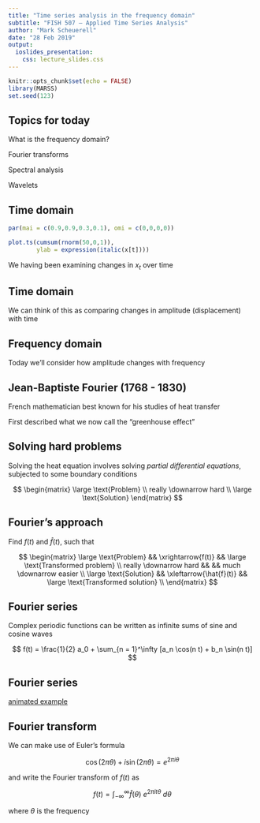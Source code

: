 ```yaml
---
title: "Time series analysis in the frequency domain"
subtitle: "FISH 507 – Applied Time Series Analysis"
author: "Mark Scheuerell"
date: "28 Feb 2019"
output:
  ioslides_presentation:
    css: lecture_slides.css
---
```


```r
knitr::opts_chunk$set(echo = FALSE)
library(MARSS)
set.seed(123)
```

## Topics for today

What is the frequency domain?

Fourier transforms

Spectral analysis

Wavelets


## Time domain

```r
par(mai = c(0.9,0.9,0.3,0.1), omi = c(0,0,0,0))

plot.ts(cumsum(rnorm(50,0,1)),
        ylab = expression(italic(x[t])))
```

We having been examining changes in $x_t$ over time


## Time domain

We can think of this as comparing changes in amplitude (displacement) with time


## Frequency domain

Today we'll consider how amplitude changes with frequency


## Jean-Baptiste Fourier (1768 - 1830)

French mathematician best known for his studies of heat transfer

First described what we now call the "greenhouse effect"


## Solving hard problems

Solving the heat equation involves solving _partial differential equations_, subjected to some boundary conditions

$$
\begin{matrix}
\large \text{Problem} \\
really \downarrow hard \\
\large \text{Solution}
\end{matrix}
$$


## Fourier's approach

Find $f(t)$ and $\hat{f}(t)$, such that

$$
\begin{matrix}
\large \text{Problem} && \xrightarrow{f(t)} && \large \text{Transformed problem} \\
really \downarrow hard && && much \downarrow easier \\
\large \text{Solution}  && \xleftarrow{\hat{f}(t)} && \large \text{Transformed solution} \\
\end{matrix}
$$


## Fourier series

Complex periodic functions can be written as infinite sums of sine and cosine waves

$$
f(t) = \frac{1}{2} a_0 + \sum_{n = 1}^\infty [a_n \cos(n t) + b_n \sin(n t)] 
$$


## Fourier series

[animated example](https://upload.wikimedia.org/wikipedia/commons/7/72/Fourier_transform_time_and_frequency_domains_%28small%29.gif)


## Fourier transform

We can make use of Euler's formula

$$
\cos(2 \pi \theta) + i \sin(2 \pi \theta) = e^{2 \pi i \theta}
$$

and write the Fourier transform of $f(t)$ as

$$
f(t) = \int_{-\infty}^\infty \hat{f}(\theta) ~ e^{2 \pi i t \theta} ~ d \theta
$$

where $\theta$ is the frequency


